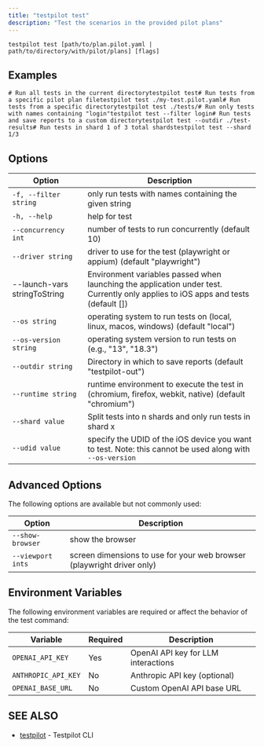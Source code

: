```yaml
---
title: "testpilot test"
description: "Test the scenarios in the provided pilot plans"
---
```


```
testpilot test [path/to/plan.pilot.yaml | path/to/directory/with/pilot/plans] [flags]
```

## Examples[​](#examples "Direct link to Examples")

```
# Run all tests in the current directorytestpilot test# Run tests from a specific pilot plan filetestpilot test ./my-test.pilot.yaml# Run tests from a specific directorytestpilot test ./tests/# Run only tests with names containing "login"testpilot test --filter login# Run tests and save reports to a custom directorytestpilot test --outdir ./test-results# Run tests in shard 1 of 3 total shardstestpilot test --shard 1/3
```

## Options[​](#options "Direct link to Options")

| Option                       | Description                                                                                                                        |
| ---------------------------- | ---------------------------------------------------------------------------------------------------------------------------------- |
| `-f, --filter string`        | only run tests with names containing the given string                                                                              |
| `-h, --help`                 | help for test                                                                                                                      |
| `--concurrency int`          | number of tests to run concurrently (default 10)                                                                                   |
| `--driver string`            | driver to use for the test (playwright or appium) (default "playwright")                                                           |
| --launch-vars stringToString | Environment variables passed when launching the application under test. Currently only applies to iOS apps and tests (default \[]) |
| `--os string`                | operating system to run tests on (local, linux, macos, windows) (default "local")                                                  |
| `--os-version string`        | operating system version to run tests on (e.g., "13", "18.3")                                                                      |
| `--outdir string`            | Directory in which to save reports (default "testpilot-out")                                                                       |
| `--runtime string`           | runtime environment to execute the test in (chromium, firefox, webkit, native) (default "chromium")                                |
| `--shard value`              | Split tests into n shards and only run tests in shard x                                                                            |
| `--udid value`               | specify the UDID of the iOS device you want to test. Note: this cannot be used along with `--os-version`                           |

## Advanced Options[​](#advanced-options "Direct link to Advanced Options")

The following options are available but not commonly used:

| Option            | Description                                                            |
| ----------------- | ---------------------------------------------------------------------- |
| `--show-browser`  | show the browser                                                       |
| `--viewport ints` | screen dimensions to use for your web browser (playwright driver only) |

## Environment Variables[​](#environment-variables "Direct link to Environment Variables")

The following environment variables are required or affect the behavior of the test command:

| Variable            | Required | Description                         |
| ------------------- | -------- | ----------------------------------- |
| `OPENAI_API_KEY`    | Yes      | OpenAI API key for LLM interactions |
| `ANTHROPIC_API_KEY` | No       | Anthropic API key (optional)        |
| `OPENAI_BASE_URL`   | No       | Custom OpenAI API base URL          |

## SEE ALSO[​](#see-also "Direct link to SEE ALSO")

- [testpilot](/testpilot/docs/cli_reference/testpilot) - Testpilot CLI
